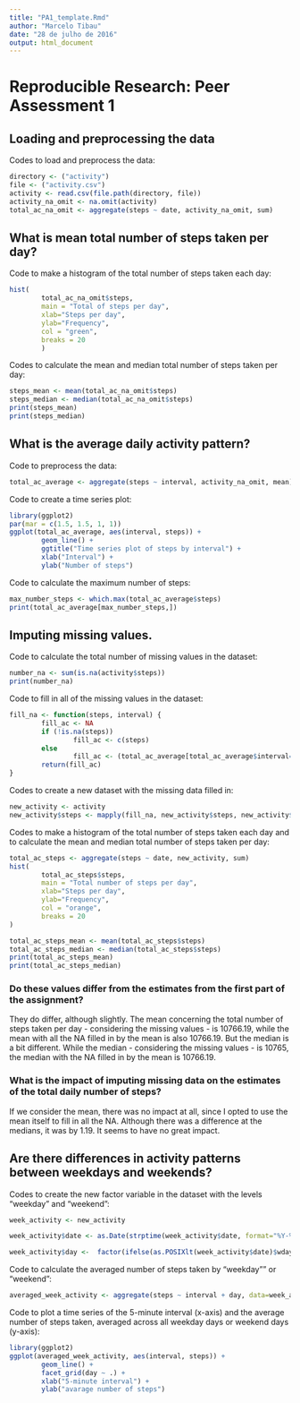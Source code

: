 ---
title: "PA1_template.Rmd"
author: "Marcelo Tibau"
date: "28 de julho de 2016"
output: html_document
---

# Reproducible Research: Peer Assessment 1  

## Loading and preprocessing the data  

Codes to load and preprocess the data:  

```{R}
directory <- ("activity")
file <- ("activity.csv")
activity <- read.csv(file.path(directory, file))
activity_na_omit <- na.omit(activity)
total_ac_na_omit <- aggregate(steps ~ date, activity_na_omit, sum)
```

## What is mean total number of steps taken per day?  

Code to make a histogram of the total number of steps taken each day:  

```{R}
hist(
        total_ac_na_omit$steps, 
        main = "Total of steps per day", 
        xlab="Steps per day", 
        ylab="Frequency", 
        col = "green", 
        breaks = 20
        )
```

Codes to calculate the mean and median total number of steps taken per day:  

```{R}
steps_mean <- mean(total_ac_na_omit$steps)
steps_median <- median(total_ac_na_omit$steps)
print(steps_mean)
print(steps_median)
```

## What is the average daily activity pattern?  

Code to preprocess the data:  

```{R}
total_ac_average <- aggregate(steps ~ interval, activity_na_omit, mean)
```

Code to create a time series plot:  

```{R}
library(ggplot2)
par(mar = c(1.5, 1.5, 1, 1))
ggplot(total_ac_average, aes(interval, steps)) +
        geom_line() +
        ggtitle("Time series plot of steps by interval") +
        xlab("Interval") +
        ylab("Number of steps")
```

Code to calculate the maximum number of steps:  

```{R}
max_number_steps <- which.max(total_ac_average$steps)
print(total_ac_average[max_number_steps,])
```

## Imputing missing values.  

Code to calculate the total number of missing values in the dataset:  

```{R}
number_na <- sum(is.na(activity$steps))
print(number_na)
```

Code to fill in all of the missing values in the dataset:  

```{R}
fill_na <- function(steps, interval) {
        fill_ac <- NA
        if (!is.na(steps))
                fill_ac <- c(steps)
        else
                fill_ac <- (total_ac_average[total_ac_average$interval==interval, "steps"])
        return(fill_ac)
}
```

Codes to create a new dataset with the missing data filled in:  

```{R}
new_activity <- activity
new_activity$steps <- mapply(fill_na, new_activity$steps, new_activity$interval)
```

Codes to make a histogram of the total number of steps taken each day and to calculate the mean and median total number of steps taken per day:  

```{R}
total_ac_steps <- aggregate(steps ~ date, new_activity, sum)
hist(
        total_ac_steps$steps, 
        main = "Total number of steps per day", 
        xlab="Steps per day", 
        ylab="Frequency", 
        col = "orange", 
        breaks = 20
)
```

```{R}
total_ac_steps_mean <- mean(total_ac_steps$steps) 
total_ac_steps_median <- median(total_ac_steps$steps) 
print(total_ac_steps_mean)
print(total_ac_steps_median)
```

### Do these values differ from the estimates from the first part of the assignment?
They do differ, although slightly. The mean concerning the total number of steps taken per day - considering the missing values - is 10766.19, while the mean with all the NA filled in by the mean is also 10766.19. But the median is a bit different. While the median - considering the missing values - is 10765, the median with the NA filled in by the mean is 10766.19.

### What is the impact of imputing missing data on the estimates of the total daily number of steps?
If we consider the mean, there was no impact at all, since I opted to use the mean itself to fill in all the NA. Although there was a difference at the medians, it was by 1.19. It seems to have no great impact.  

## Are there differences in activity patterns between weekdays and weekends?  

Codes to create the new factor variable in the dataset with the levels "weekday" and "weekend":    

```{R}
week_activity <- new_activity

week_activity$date <- as.Date(strptime(week_activity$date, format="%Y-%m-%d")) 

week_activity$day <-  factor(ifelse(as.POSIXlt(week_activity$date)$wday %in% c(0,6), 'weekend', 'weekday'))
```

Code to calculate the averaged number of steps taken by "weekday"" or "weekend":    

```{R}
averaged_week_activity <- aggregate(steps ~ interval + day, data=week_activity, mean)
```

Code to plot a time series of the 5-minute interval (x-axis) and the average number of steps taken, averaged across all weekday days or weekend days (y-axis):

```{R}
library(ggplot2)
ggplot(averaged_week_activity, aes(interval, steps)) + 
        geom_line() + 
        facet_grid(day ~ .) +
        xlab("5-minute interval") + 
        ylab("avarage number of steps")
```

